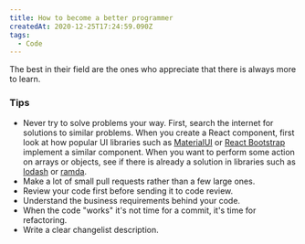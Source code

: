 ```yaml
---
title: How to become a better programmer
createdAt: 2020-12-25T17:24:59.090Z
tags:
  - Code
---
```


<MDXIntro>
  The best in their field are the ones who appreciate that there is always more
  to learn.
</MDXIntro>

### Tips

- Never try to solve problems your way. First, search the internet for solutions to similar problems. When you create a React component, first look at how popular UI libraries such as [MaterialUI](https://material-ui.com/) or [React Bootstrap](https://react-bootstrap.github.io/) implement a similar component. When you want to perform some action on arrays or objects, see if there is already a solution in libraries such as [lodash](https://lodash.com/) or [ramda](https://ramdajs.com/).
- Make a lot of small pull requests rather than a few large ones.
- Review your code first before sending it to code review.
- Understand the business requirements behind your code.
- When the code "works" it's not time for a commit, it's time for refactoring.
- Write a clear changelist description.
